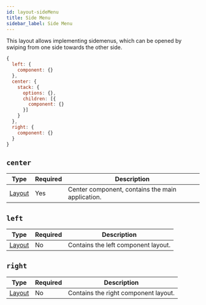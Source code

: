 ```yaml
---
id: layout-sideMenu
title: Side Menu
sidebar_label: Side Menu
---
```


This layout allows implementing sidemenus, which can be opened by swiping from one side towards the other side.

```js
{
  left: {
    component: {}
  },
  center: {
    stack: {
      options: {},
      children: [{
        component: {}
      }]
    }
  },
  right: {
    component: {}
  }
}
```

## `center`

| Type             | Required | Description                                      |
| ---------------- | -------- | ------------------------------------------------ |
| [Layout](layout-layout.mdx) | Yes      | Center component, contains the main application. |

## `left`

| Type             | Required | Description                        |
| ---------------- | -------- | ---------------------------------- |
| [Layout](layout-layout.mdx) | No       | Contains the left component layout. |

## `right`

| Type             | Required | Description                         |
| ---------------- | -------- | ----------------------------------- |
| [Layout](layout-layout.mdx) | No       | Contains the right component layout. |
